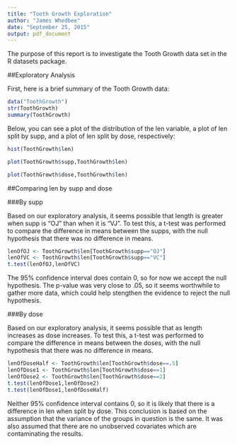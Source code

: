 ```yaml
---
title: "Tooth Growth Exploration"
author: "James Whedbee"
date: "September 25, 2015"
output: pdf_document
---
```


The purpose of this report is to investigate the Tooth Growth data set in the R datasets package.

##Exploratory Analysis

First, here is a brief summary of the Tooth Growth data:
```r
data("ToothGrowth")
str(ToothGrowth)
summary(ToothGrowth)
```

Below, you can see a plot of the distribution of the len variable, a plot of len split by supp, and a plot of len split by dose, respectively:

```r
hist(ToothGrowth$len)
```

```r
plot(ToothGrowth$supp,ToothGrowth$len)
```

```r
plot(ToothGrowth$dose,ToothGrowth$len)
```

##Comparing len by supp and dose

###By supp

Based on our exploratory analysis, it seems possible that length is greater when supp is "OJ" than when it is "VJ". To test this, a t-test was performed to compare the difference in means between the supps, with the null hypothesis that there was no difference in means.

```r
lenOfOJ <- ToothGrowth$len[ToothGrowth$supp=="OJ"]
lenOfVC <- ToothGrowth$len[ToothGrowth$supp=="VC"]
t.test(lenOfOJ,lenOfVC)
```

The 95% confidence interval does contain 0, so for now we accept the null hypothesis. The p-value was very close to .05, so it seems worthwhile to gather more data, which could help stengthen the evidence to reject the null hypothesis. 

###By dose

Based on our exploratory analysis, it seems possible that as length increases as dose increases. To test this, a t-test was performed to compare the difference in means between the doses, with the null hypothesis that there was no difference in means.

```r
lenOfDoseHalf <- ToothGrowth$len[ToothGrowth$dose==.5]
lenOfDose1 <- ToothGrowth$len[ToothGrowth$dose==1]
lenOfDose2 <- ToothGrowth$len[ToothGrowth$dose==2]
t.test(lenOfDose1,lenOfDose2)
t.test(lenOfDose1,lenOfDoseHalf)
```

Neither 95% confidence interval contains 0, so it is likely that there is a difference in len when split by dose. This conclusion is based on the assumption that the variance of the groups in question is the same. It was also assumed that there are no unobserved covariates which are contaminating the results.